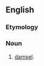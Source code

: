 ==English==

===Etymology===
{{rfe}}

===Noun===
{{en-noun}}

# {{context|archaic|lang=en}} [[damsel]].